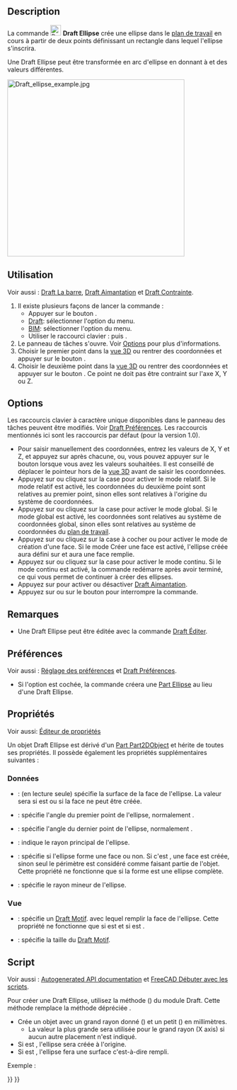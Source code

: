 <languages/>

{{Docnav/fr
|[[Draft_Circle/fr|Cercle]]
|[[Draft_Rectangle/fr|Rectangle]]
|[[Draft_Workbench/fr|Atelier Draft]]
|IconL=Draft_Circle.svg 
|IconR=Draft_Rectangle.svg 
|IconC=Workbench_Draft.svg
}}

{{GuiCommand/fr
|Name=Draft Ellipse
|Name/fr=Draft Ellipse
|MenuLocation=Draft : Formes → Ellipse<br><br>BIM : Formes 2D → Ellipse
|Workbenches=[[Draft_Workbench/fr|Draft]], [[BIM_Workbench/fr|BIM]]
|Shortcut={{KEY|E}} {{KEY|L}}
|Version=0.7
}}

==Description==

La commande [[Image:Draft_Ellipse.svg|24px]] '''Draft Ellipse''' crée une ellipse dans le [[Draft_SelectPlane/fr|plan de travail]] en cours à partir de deux points définissant un rectangle dans lequel l'ellipse s'inscrira.

Une Draft Ellipse peut être transformée en arc d'ellipse en donnant à {{PropertyData|First Angle}} et {{PropertyData|Last Angle}} des valeurs différentes.

[[Image:Draft_ellipse_example.jpg|400px]]
{{Caption|Ellipse définie par les coins d'un rectangle}}

<span id="Usage"></span>
==Utilisation==

Voir aussi : [[Draft_Tray/fr|Draft La barre]], [[Draft_Snap/fr|Draft Aimantation]] et [[Draft_Constrain/fr|Draft Contrainte]].

# Il existe plusieurs façons de lancer la commande :
#* Appuyer sur le bouton {{Button|[[Image:Draft_Ellipse.svg|16px]] [[Draft_Ellipse/fr|Ellipse]]}}.
#* [[Draft_Workbench/fr|Draft]]: sélectionner l'option {{MenuCommand|Formes → [[Image:Draft_Ellipse.svg|16px]] Ellipse}} du menu.
#* [[BIM_Workbench/fr|BIM]]: sélectionner l'option {{MenuCommand|Formes 2D → [[Image:Draft_Ellipse.svg|16px]] Ellipse}} du menu.
#* Utiliser le raccourci clavier : {{KEY|E}} puis {{KEY|L}}.
# Le panneau de tâches {{MenuCommand|Ellipse}} s'ouvre. Voir [[#Options|Options]] pour plus d'informations.
# Choisir le premier point dans la [[3D_view/fr|vue 3D]] ou rentrer des coordonnées et appuyer sur le bouton {{Button|[[Image:Draft_AddPoint.svg|16px]] Entrer un point}}.
# Choisir le deuxième point dans la [[3D_view/fr|vue 3D]] ou rentrer des coordonnées et appuyer sur le bouton {{Button|[[Image:Draft_AddPoint.svg|16px]] Entrer un point}}. Ce point ne doit pas être contraint sur l'axe X, Y ou Z.

==Options==

Les raccourcis clavier à caractère unique disponibles dans le panneau des tâches peuvent être modifiés. Voir [[Draft_Preferences/fr|Draft Préférences]]. Les raccourcis mentionnés ici sont les raccourcis par défaut (pour la version 1.0).

* Pour saisir manuellement des coordonnées, entrez les valeurs de X, Y et Z, et appuyez sur {{KEY|Entrée}} après chacune, ou, vous pouvez appuyer sur le bouton {{Button|[[Image:Draft_AddPoint.svg|16px]] Entrer un point}} lorsque vous avez les valeurs souhaitées. Il est conseillé de déplacer le pointeur hors de la [[3D_view/fr|vue 3D]] avant de saisir les coordonnées.
* Appuyez sur {{KEY|R}} ou cliquez sur la case {{MenuCommand|Relative}} pour activer le mode relatif. Si le mode relatif est activé, les coordonnées du deuxième point sont relatives au premier point, sinon elles sont relatives à l'origine du système de coordonnées.
* Appuyez sur {{KEY|G}} ou cliquez sur la case {{MenuCommand|Global}} pour activer le mode global. Si le mode global est activé, les coordonnées sont relatives au système de coordonnées global, sinon elles sont relatives au système de coordonnées du [[Draft_SelectPlane/fr|plan de travail]].
* Appuyez sur {{KEY|F}} ou cliquez sur la case à cocher {{MenuCommand|Remplir}} {{VersionNoteMinus/fr|1.0}} ou {{MenuCommand|Créer une face}} {{VersionNote/fr|1.1}} pour activer le mode de création d'une face. Si le mode Créer une face est activé, l'ellipse créée aura {{PropertyData|Make Face}} défini sur {{TRUE}} et aura une face remplie.
* Appuyez sur {{KEY|N}} ou cliquez sur la case {{MenuCommand|Continuer}} pour activer le mode continu. Si le mode continu est activé, la commande redémarre après avoir terminé, ce qui vous permet de continuer à créer des ellipses.
* Appuyez sur {{KEY|S}} pour activer ou désactiver [[Draft_Snap/fr|Draft Aimantation]].
* Appuyez sur {{KEY|Échap}} ou sur le bouton {{Button|Fermer}} pour interrompre la commande.

<span id="Notes"></span>
==Remarques==

* Une Draft Ellipse peut être éditée avec la commande [[Draft_Edit/fr|Draft Éditer]].

<span id="Preferences"></span>
==Préférences==

Voir aussi : [[Preferences_Editor/fr|Réglage des préférences]] et [[Draft_Preferences/fr|Draft Préférences]].

* Si l'option {{MenuCommand|Édition → Préférences... → Draft → Général → Créer des primitives Part si possible}} est cochée, la commande créera une [[Part_Ellipse/fr|Part Ellipse]] au lieu d'une Draft Ellipse.

<span id="Properties"></span>
==Propriétés==

Voir aussi: [[Property_editor/fr|Éditeur de propriétés]]

Un objet Draft Ellipse est dérivé d'un [[Part_Part2DObject/fr|Part Part2DObject]] et hérite de toutes ses propriétés. Il possède également les propriétés supplémentaires suivantes :

<span id="Data"></span>
===Données===

{{TitleProperty|Draft}}

* {{PropertyData|Area|Area}} : (en lecture seule) spécifie la surface de la face de l'ellipse. La valeur sera {{value|0.0}} si {{PropertyData/fr|Make Face}} est {{FALSE}} ou si la face ne peut être créée.
* {{PropertyData|First Angle|Angle}} : spécifie l'angle du premier point de l'ellipse, normalement {{value|0&#176;}}.
* {{PropertyData|Last Angle|Angle}} : spécifie l'angle du dernier point de l'ellipse, normalement {{value|0&#176;}}.
* {{PropertyData|Major Radius|Length}} : indique le rayon principal de l'ellipse.
* {{PropertyData|Make Face|Bool}} : spécifie si l'ellipse forme une face ou non. Si c'est {{TRUE}}, une face est créée, sinon seul le périmètre est considéré comme faisant partie de l'objet. Cette propriété ne fonctionne que si la forme est une ellipse complète.
* {{PropertyData|Minor Radius|Length}} : spécifie le rayon mineur de l'ellipse.

<span id="View"></span>
=== Vue ===

{{TitleProperty|Draft}}

* {{PropertyView|Pattern|Enumeration}}: spécifie un [[Draft_Pattern/fr|Draft Motif]]. avec lequel remplir la face de l'ellipse. Cette propriété ne fonctionne que si {{PropertyData|Make Face}} est {{TRUE}} et si {{PropertyView|Display Mode}} est {{value|Flat Lines}}.
* {{PropertyView|Pattern Size|Float}}: spécifie la taille du [[Draft_Pattern/fr|Draft Motif]].

<span id="Scripting"></span>
==Script==

Voir aussi : [https://freecad.github.io/SourceDoc/ Autogenerated API documentation] et [[FreeCAD_Scripting_Basics/fr|FreeCAD Débuter avec les scripts]].

Pour créer une Draft Ellipse, utilisez la méthode {{incode|make_ellipse}} ({{Version/fr|0.19}}) du module Draft. Cette méthode remplace la méthode dépréciée {{incode|makeEllipse}}.

{{Code|code=
ellipse = make_ellipse(majradius, minradius, placement=None, face=True, support=None)
}}

* Crée un objet {{incode|ellipse}} avec un grand rayon donné ({{incode|majradius}}) et un petit ({{incode|minradius}}) en millimètres.
** La valeur la plus grande sera utilisée pour le grand rayon (X axis) si aucun autre placement n'est indiqué.
* Si {{incode|placement}} est {{incode|None}}, l'ellipse sera créée à l'origine.
* Si {{incode|face}} est {{incode|True}}, l'ellipse fera une surface c'est-à-dire rempli.

Exemple :

{{Code|code=
import FreeCAD as App
import Draft

doc = App.newDocument()

ellipse1 = Draft.make_ellipse(3000, 200)
ellipse2 = Draft.make_ellipse(700, 1000)

zaxis = App.Vector(0, 0, 1)
p3 = App.Vector(1000, 1000, 0)
place3 = App.Placement(p3, App.Rotation(zaxis, 90))

ellipse3 = Draft.make_ellipse(700, 1000, placement=place3)

doc.recompute()
}}


{{Docnav/fr
|[[Draft_Circle/fr|Cercle]]
|[[Draft_Rectangle/fr|Rectangle]]
|[[Draft_Workbench/fr|Atelier Draft]]
|IconL=Draft_Circle.svg 
|IconR=Draft_Rectangle.svg 
|IconC=Workbench_Draft.svg
}}

{{Draft Tools navi{{#translation:}}}}
{{Userdocnavi{{#translation:}}}}